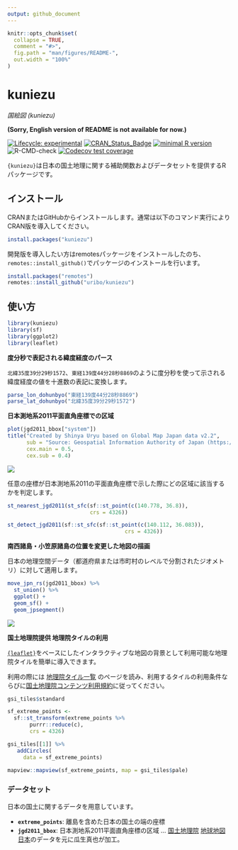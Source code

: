 ```yaml
---
output: github_document
---
```


<!-- README.md is generated from README.Rmd. Please edit that file -->

```r
knitr::opts_chunk$set(
  collapse = TRUE,
  comment = "#>",
  fig.path = "man/figures/README-",
  out.width = "100%"
)
```

# kuniezu

*国絵図 (kuniezu)*

**(Sorry, English version of README is not available for now.)**

<!-- badges: start -->
[![Lifecycle: experimental](https://img.shields.io/badge/lifecycle-experimental-orange.svg)](https://lifecycle.r-lib.org/articles/stages.html#experimental-1) [![CRAN\_Status\_Badge](http://www.r-pkg.org/badges/version/kuniezu)](https://cran.r-project.org/package=kuniezu)
[![minimal R version](https://img.shields.io/badge/R%3E%3D-3.3.0-blue.svg)](https://cran.r-project.org/)
![R-CMD-check](https://github.com/uribo/kuniezu/workflows/R-CMD-check/badge.svg)
[![Codecov test coverage](https://codecov.io/gh/uribo/kuniezu/branch/master/graph/badge.svg)](https://codecov.io/gh/uribo/kuniezu?branch=master)
<!-- badges: end -->

`{kuniezu}`は日本の国土地理に関する補助関数およびデータセットを提供するRパッケージです。

## インストール

CRANまたはGitHubからインストールします。通常は以下のコマンド実行によりCRAN版を導入してください。

```r
install.packages("kuniezu")
```

開発版を導入したい方はremotesパッケージをインストールしたのち、`remotes::install_github()`でパッケージのインストールを行います。

``` r
install.packages("remotes")
remotes::install_github("uribo/kuniezu")
```

## 使い方

```r
library(kuniezu)
library(sf)
library(ggplot2)
library(leaflet)
```

**度分秒で表記される緯度経度のパース**

`北緯35度39分29秒1572`、`東経139度44分28秒8869`のように度分秒を使って示される緯度経度の値を十進数の表記に変換します。

```r
parse_lon_dohunbyo("東経139度44分28秒8869")
parse_lat_dohunbyo("北緯35度39分29秒1572")
```


**日本測地系2011平面直角座標での区域**

```r
plot(jgd2011_bbox["system"])
title("Created by Shinya Uryu based on Global Map Japan data v2.2",
      sub = "Source: Geospatial Information Authority of Japan (https://www.gsi.go.jp/kankyochiri/gm_japan_e.html)",
      cex.main = 0.5,
      cex.sub = 0.4)
```

![](man/figures/README-jgd2011_area-1.png)

任意の座標が日本測地系2011の平面直角座標で示した際にどの区域に該当するかを判定します。

```r
st_nearest_jgd2011(st_sfc(sf::st_point(c(140.778, 36.8)), 
                          crs = 4326))

st_detect_jgd2011(sf::st_sfc(sf::st_point(c(140.112, 36.083)),
                                     crs = 4326))
```

**南西諸島・小笠原諸島の位置を変更した地図の描画**

日本の地理空間データ（都道府県または市町村のレベルで分割されたジオメトリ）に対して適用します。

```r
move_jpn_rs(jgd2011_bbox) %>%
  st_union() %>% 
  ggplot() +
  geom_sf() +
  geom_jpsegment()
```

![](man/figures/README-move_jpsegment-1.png)

**国土地理院提供 地理院タイルの利用**

[`{leaflet}`](https://CRAN.R-project.org/package=leaflet)をベースにしたインタラクティブな地図の背景として利用可能な地理院タイルを簡単に導入できます。

利用の際には [地理院タイル一覧](http://maps.gsi.go.jp/development/ichiran.html) のページを読み、利用するタイルの利用条件ならびに[国土地理院コンテンツ利用規約](https://www.gsi.go.jp/kikakuchousei/kikakuchousei40182.html)に従ってください。

```r
gsi_tiles$standard

sf_extreme_points <- 
  sf::st_transform(extreme_points %>%
       purrr::reduce(c),
       crs = 4326)

gsi_tiles[[1]] %>%
   addCircles(
     data = sf_extreme_points)

mapview::mapview(sf_extreme_points, map = gsi_tiles$pale)
```

### データセット

日本の国土に関するデータを用意しています。

- **`extreme_points`**: 離島を含めた日本の国土の端の座標
- **`jgd2011_bbox`**: 日本測地系2011平面直角座標の区域 ... [国土地理院](https://www.gsi.go.jp/top.html) [地球地図日本](https://www.gsi.go.jp/kankyochiri/gm_jpn.html)のデータを元に瓜生真也が加工。
